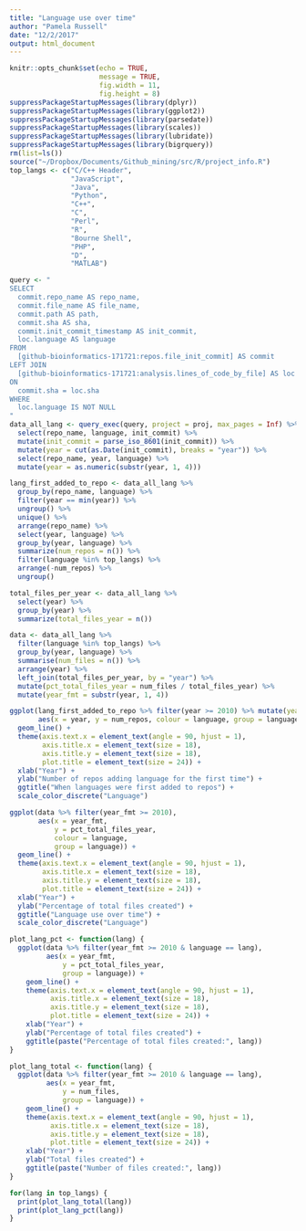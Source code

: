 ```yaml
---
title: "Language use over time"
author: "Pamela Russell"
date: "12/2/2017"
output: html_document
---
```


```r
knitr::opts_chunk$set(echo = TRUE, 
                      message = TRUE,
                      fig.width = 11,
                      fig.height = 8)
suppressPackageStartupMessages(library(dplyr))
suppressPackageStartupMessages(library(ggplot2))
suppressPackageStartupMessages(library(parsedate))
suppressPackageStartupMessages(library(scales))
suppressPackageStartupMessages(library(lubridate))
suppressPackageStartupMessages(library(bigrquery))
rm(list=ls())
source("~/Dropbox/Documents/Github_mining/src/R/project_info.R")
top_langs <- c("C/C++ Header",
               "JavaScript",
               "Java",
               "Python",
               "C++",
               "C",
               "Perl",
               "R",
               "Bourne Shell",
               "PHP",
               "D",
               "MATLAB")
```

```r
query <- "
SELECT
  commit.repo_name AS repo_name,
  commit.file_name AS file_name,
  commit.path AS path,
  commit.sha AS sha,
  commit.init_commit_timestamp AS init_commit,
  loc.language AS language
FROM
  [github-bioinformatics-171721:repos.file_init_commit] AS commit
LEFT JOIN
  [github-bioinformatics-171721:analysis.lines_of_code_by_file] AS loc
ON
  commit.sha = loc.sha
WHERE
  loc.language IS NOT NULL
"
data_all_lang <- query_exec(query, project = proj, max_pages = Inf) %>% 
  select(repo_name, language, init_commit) %>%
  mutate(init_commit = parse_iso_8601(init_commit)) %>%
  mutate(year = cut(as.Date(init_commit), breaks = "year")) %>%
  select(repo_name, year, language) %>%
  mutate(year = as.numeric(substr(year, 1, 4)))

lang_first_added_to_repo <- data_all_lang %>% 
  group_by(repo_name, language) %>% 
  filter(year == min(year)) %>% 
  ungroup() %>% 
  unique() %>% 
  arrange(repo_name) %>% 
  select(year, language) %>% 
  group_by(year, language) %>% 
  summarize(num_repos = n()) %>% 
  filter(language %in% top_langs) %>% 
  arrange(-num_repos) %>%
  ungroup()

total_files_per_year <- data_all_lang %>% 
  select(year) %>% 
  group_by(year) %>% 
  summarize(total_files_year = n())

data <- data_all_lang %>%
  filter(language %in% top_langs) %>%
  group_by(year, language) %>%
  summarise(num_files = n()) %>%
  arrange(year) %>%
  left_join(total_files_per_year, by = "year") %>%
  mutate(pct_total_files_year = num_files / total_files_year) %>%
  mutate(year_fmt = substr(year, 1, 4))
```

```r
ggplot(lang_first_added_to_repo %>% filter(year >= 2010) %>% mutate(year = as.character(year)), 
       aes(x = year, y = num_repos, colour = language, group = language)) +
  geom_line() +
  theme(axis.text.x = element_text(angle = 90, hjust = 1),
        axis.title.x = element_text(size = 18),
        axis.title.y = element_text(size = 18),
        plot.title = element_text(size = 24)) +
  xlab("Year") +
  ylab("Number of repos adding language for the first time") + 
  ggtitle("When languages were first added to repos") +
  scale_color_discrete("Language")
```

```r
ggplot(data %>% filter(year_fmt >= 2010),
       aes(x = year_fmt,
           y = pct_total_files_year,
           colour = language,
           group = language)) + 
  geom_line() +
  theme(axis.text.x = element_text(angle = 90, hjust = 1),
        axis.title.x = element_text(size = 18),
        axis.title.y = element_text(size = 18),
        plot.title = element_text(size = 24)) +
  xlab("Year") +
  ylab("Percentage of total files created") + 
  ggtitle("Language use over time") +
  scale_color_discrete("Language")
```


```r
plot_lang_pct <- function(lang) {
  ggplot(data %>% filter(year_fmt >= 2010 & language == lang),
         aes(x = year_fmt,
             y = pct_total_files_year,
             group = language)) + 
    geom_line() +
    theme(axis.text.x = element_text(angle = 90, hjust = 1),
          axis.title.x = element_text(size = 18),
          axis.title.y = element_text(size = 18),
          plot.title = element_text(size = 24)) +
    xlab("Year") +
    ylab("Percentage of total files created") + 
    ggtitle(paste("Percentage of total files created:", lang))
}

plot_lang_total <- function(lang) {
  ggplot(data %>% filter(year_fmt >= 2010 & language == lang),
         aes(x = year_fmt,
             y = num_files,
             group = language)) + 
    geom_line() +
    theme(axis.text.x = element_text(angle = 90, hjust = 1),
          axis.title.x = element_text(size = 18),
          axis.title.y = element_text(size = 18),
          plot.title = element_text(size = 24)) +
    xlab("Year") +
    ylab("Total files created") + 
    ggtitle(paste("Number of files created:", lang))
}

for(lang in top_langs) {
  print(plot_lang_total(lang))
  print(plot_lang_pct(lang))
}
```



